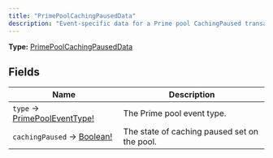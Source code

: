 ```yaml
---
title: "PrimePoolCachingPausedData"
description: "Event-specific data for a Prime pool CachingPaused transaction."
---
```


**Type:** [PrimePoolCachingPausedData](/api-reference/types/primepoolcachingpauseddata)

## Fields

| Name | Description |
|------|-------------|
| `type` → [PrimePoolEventType!](/api-reference/types/primepooleventtype) | The Prime pool event type. |
| `cachingPaused` → [Boolean!](/api-reference/types/boolean) | The state of caching paused set on the pool. |

